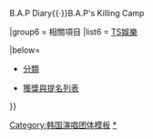 {{Navbox
| name       = B.A.P
| title      = [[B.A.P|<span style="color:black">B.A.P</span>]]
| state      =<includeonly>collapsed</includeonly>
| bodyclass  = hlist
| background = group_or_band
|titlestyle = background-color:#23D725;
|groupstyle = background-color:#B8EB87;
|abovestyle = background-color:#B8EB87;
|belowstyle = background-color:#23D725;
|above = '''[[方容國]]'''、'''[[力燦]]'''、'''[[鄭大賢|大賢]]'''、'''[[劉永才 (韓國藝人)|永才]]'''、'''[[文鐘業|鐘業]]'''、'''[[ZELO]]''' <br>
|group1 = 正規專輯
|list1 = {{Navbox Musical artist|child
| group1 = 韓國
| list1 = 
*[[First Sensibility]]
*[[Noir (B.A.P專輯)|Noir]]
| group2 = 日本
| list2  = 
*[[Best. Absolute. Perfect]]
*[[Unlimited (B.A.P專輯)|UNLIMITED]]
}}

|group2 = 迷你專輯
|list2 = {{Navbox Musical artist|child
| group1 = 韓國
| list1 = 
*{{le|No Mercy (B.A.P迷你專輯)|No Mercy (EP)|No Mercy}}
*{{le|One Shot (B.A.P迷你專輯)|One Shot (EP)|One Shot}}
*{{le|Badman|BADMAN (EP)}}
*[[MATRIX]]
*{{le|Carnival (B.A.P迷你專輯)|Carnival (B.A.P EP)|Carnival}}
| group2 = 日本
| list2  = 
}}

|group3 = 單曲專輯
|list3 = {{Navbox Musical artist|child
|group1 = 韓國
|list1 = 
*{{le|Warrior (B.A.P韓語單曲)|Warrior (EP)|Warrior}}
*{{le|Power (B.A.P單曲)|Power (B.A.P EP)|Power}}
*{{le|Stop It (B.A.P單曲)|Stop It (B.A.P song)|Stop It}}
*[[Unplugged 2014]]
*[[PUT`EM UP (B.A.P單曲)|PUT'EM UP]]
*[[Rose (B.A.P單曲)|Rose]]
*[[Blue (B.A.P單曲)|BLUE]]
|group2 = 日本
|list2 = 
*[[Warrior (B.A.P韓語單曲)|WARRIOR]]
*[[One Shot (B.A.P單曲)|One Shot]]
*[[NO MERCY (B.A.P單曲)|NO MERCY]]
*[[EXCUSE ME (B.A.P單曲)|EXCUSE ME]]
*[[Feel So Good (B.A.P單曲)|FEEL SO GOOD]]
*[[Fly High (B.A.P單曲)|FLY HIGH]]
*[[Wake Me Up (B.A.P單曲)|WAKE ME UP]]
*[[HONEYMOON (B.A.P單曲)|HONEYMOON]]
}}

|group4 = 其他
|list4  = {{Navbox Musical artist|child
|group1 = '''[[容國|方容國]]'''
|list1 = {{Navbox Musical artist|child
|group1 = 數位單曲
|list1  = {{tsl|en|I Remember||I Remember}}
}}
|group2 = '''[[Bang & Zelo|BANG&ZELO]]'''
|list2 = {{Navbox Musical artist|child
|group1 = 數位單曲
|list1 = {{tsl|en|Never Give Up||Never Give Up}}
}}
}}

|group5 = 電視節目
|list5  = Ta-Dah! It's B.A.P!{{·}}B.A.P Diary{{·}}B.A.P's Killing Camp

|group6 = 相關項目
|list6 = [[TS娛樂]]

|below=
* {{Icon|Category}} [[:Category:B.A.P|分類]]
* [[B.A.P獲獎與提名列表|獲獎與提名列表]]
}}
<noinclude>
{{collapsible option}}
[[Category:韩国演唱团体模板]]
[[Category:B.A.P|*]]
</noinclude>